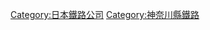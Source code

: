 {{catmore}}
{{Commonscat|Sagami Railway}}
{{DEFAULTSORT:Sagami Railway}}
[[Category:日本鐵路公司|Category:日本鐵路公司]]
[[Category:神奈川縣鐵路|Category:神奈川縣鐵路]]